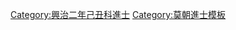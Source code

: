 {{Navbox
|name = 興治二年己丑科庭試進士榜
|title = [[莫朝進士列表|興治二年（1589年）己丑科庭試進士榜]]
|titlestyle = background-color:#FFD700;
|image =
|style = width:100%;text-align:center; 
|groupstyle = text-align:center; background-color:#FFD700;
|liststyle = text-align:center;
|state = {{{state<includeonly>|collapsed</includeonly>}}}

|group1 = 第三甲<br>勅賜同進士出身<br>共17名
|list1 = '''[[范伊璿]]''' - [[王時中 (越南)|王時中]] - [[楊綸 (越南)|楊　綸]] - [[陳丕昭]] - [[阮有儒]] - [[謝純|謝　純]] - [[楊倧|楊　倧]] - [[黃務本]]<br>[[鄧德施]] - [[阮碩德]] - [[范璟|范　璟]] - [[段克慎]] - [[段金山]] - [[范曰俊]] - [[范克寬]] - [[武森|武　森]] - [[阮秉軸]]

|belowstyle = text-align: center; background-color:#FFD700;
|below='''前一科：[[Template:端泰二年丙戌科庭試進士榜|端泰二年丙戌科]]　'''·'''　後一科：[[Template:洪寧二年壬辰科庭試進士榜|洪寧二年壬辰科]]'''<br>'''後黎朝同科：[[Template:光興十二年己丑科庭試進士榜|光興十二年己丑科]]'''
}}
[[Category:興治二年己丑科進士]]
<noinclude>[[Category:興治二年己丑科進士| ]]
[[Category:莫朝進士模板]]</noinclude>
